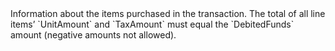  

  

  

  

  

  
<ResponseField name="LineItems" type="array" >  
<Object />    
Information about the items purchased in the transaction. The total of all line items’ `UnitAmount` and `TaxAmount` must equal the `DebitedFunds` amount (negative amounts not allowed).

<Expandable title="properties"><Name1Response />  
  
<QuantityResponse />  
  
<UnitAmountResponse />  
  
<TaxAmountResponse />  
<DescriptionResponse />  
<CategoryResponse />  
  

</Expandable> 
</ResponseField>